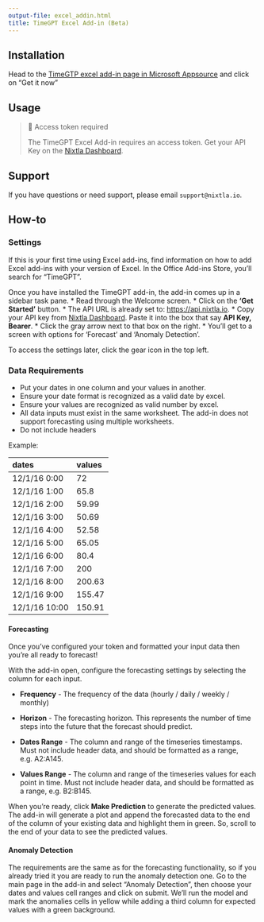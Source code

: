 ```yaml
---
output-file: excel_addin.html
title: TimeGPT Excel Add-in (Beta)
---
```



## Installation

Head to the [TimeGTP excel add-in page in Microsoft
Appsource](https://appsource.microsoft.com/en-us/product/office/WA200006429?tab=Overview)
and click on “Get it now”

## Usage

> 📘 Access token required
>
> The TimeGPT Excel Add-in requires an access token. Get your API Key on
> the [Nixtla Dashboard](http://dashboard.nixtla.io).

## Support

If you have questions or need support, please email `support@nixtla.io`.

## How-to

### Settings

If this is your first time using Excel add-ins, find information on how
to add Excel add-ins with your version of Excel. In the Office Add-ins
Store, you’ll search for “TimeGPT”.

Once you have installed the TimeGPT add-in, the add-in comes up in a
sidebar task pane. \* Read through the Welcome screen. \* Click on the
**‘Get Started’** button. \* The API URL is already set to:
https://api.nixtla.io. \* Copy your API key from [Nixtla
Dashboard](http://dashboard.nixtla.io). Paste it into the box that say
**API Key, Bearer**. \* Click the gray arrow next to that box on the
right. \* You’ll get to a screen with options for ‘Forecast’ and
‘Anomaly Detection’.

To access the settings later, click the gear icon in the top left.

### Data Requirements

-   Put your dates in one column and your values in another.
-   Ensure your date format is recognized as a valid date by excel.
-   Ensure your values are recognized as valid number by excel.
-   All data inputs must exist in the same worksheet. The add-in does
    not support forecasting using multiple worksheets.
-   Do not include headers

Example:

| dates         | values |
|:--------------|:-------|
| 12/1/16 0:00  | 72     |
| 12/1/16 1:00  | 65.8   |
| 12/1/16 2:00  | 59.99  |
| 12/1/16 3:00  | 50.69  |
| 12/1/16 4:00  | 52.58  |
| 12/1/16 5:00  | 65.05  |
| 12/1/16 6:00  | 80.4   |
| 12/1/16 7:00  | 200    |
| 12/1/16 8:00  | 200.63 |
| 12/1/16 9:00  | 155.47 |
| 12/1/16 10:00 | 150.91 |

#### Forecasting

Once you’ve configured your token and formatted your input data then
you’re all ready to forecast!

With the add-in open, configure the forecasting settings by selecting
the column for each input.

-   **Frequency** - The frequency of the data (hourly / daily / weekly /
    monthly)

-   **Horizon** - The forecasting horizon. This represents the number of
    time steps into the future that the forecast should predict.

-   **Dates Range** - The column and range of the timeseries timestamps.
    Must not include header data, and should be formatted as a range,
    e.g. A2:A145.

-   **Values Range** - The column and range of the timeseries values for
    each point in time. Must not include header data, and should be
    formatted as a range, e.g. B2:B145.

When you’re ready, click **Make Prediction** to generate the predicted
values. The add-in will generate a plot and append the forecasted data
to the end of the column of your existing data and highlight them in
green. So, scroll to the end of your data to see the predicted values.

#### Anomaly Detection

The requirements are the same as for the forecasting functionality, so
if you already tried it you are ready to run the anomaly detection one.
Go to the main page in the add-in and select “Anomaly Detection”, then
choose your dates and values cell ranges and click on submit. We’ll run
the model and mark the anomalies cells in yellow while adding a third
column for expected values with a green background.

